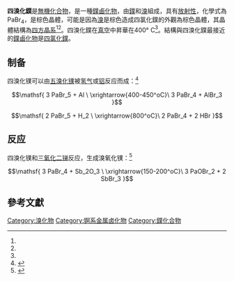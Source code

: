 {{Chembox
| IUPACName = Protactinium(IV) tetrabromide
| ImageFile = Kristallstruktur_Uran(IV)-chlorid.png
| ImageName = 
| Section1 = {{Chembox Identifiers
|  SMILES = [Pa](Br)(Br)(Br)Br
|  CASNo = 13867-42-0
|  CASNo_Ref = {{cascite|correct|CAS}}
}}
| Section2 = {{Chembox Properties
|  Formula= PaBr<sub>4</sub>
|  MolarMass = 550.652
|  Appearance = 红色晶體
}}
| Section3 = {{Chembox Structure
|  CrystalStruct = 四方晶系<ref name=pabr4>{{cite journal|last1=Tahri|first1=Y|last2=Chermette|first2=H|last3=Elkhatib|first3=N|last4=Krupa|first4=J|last5=Simoni|first5=E|title=Electronic structures of thorium and protactinium halide clusters of [ThX8]4− type|journal=Journal of the Less Common Metals|volume=158|pages=105|year=1990|doi=10.1016/0022-5088(90)90436-N}}</ref><ref name=pabr5b>{{cite journal|doi=10.1038/217737a0|last1=Brown|first1=D.|last2=Petcher|first2=T. J.|last3=Smith|first3=A. J.|title=Crystal Structures of some Protactinium Bromides|year=1968|pages=737|volume=217|journal=Nature|issue=5130}}</ref>，tI20
|  SpaceGroup = I4<sub>1</sub>/amd , No. 141
}}
}}
'''四溴化鏷'''是[[無機化合物|無機化合物]]，是一種[[鏷|鏷]][[鹵化物|鹵化物]]，由[[鏷|鏷]]和[[溴|溴]]組成，具有[[放射性|放射性]]，化學式為PaBr<sub>4</sub>，是棕色晶體，可能是因為[[溴|溴]]是棕色造成四氯化鏷的外觀為棕色晶體，其晶體結構為[[四方晶系|四方晶系]]<ref name=pabr4/><ref name=pabr5b/>。四溴化鏷在[[真空|真空]]中昇華在400° C<ref name=pabr4/>。結構與四溴化鏷最接近的[[鏷|鏷]][[鹵化物|鹵化物]]是[[四氯化鏷|四氯化鏷]]。

==制备==
四溴化镤可以由[[五溴化镤|五溴化镤]]被[[氢气|氢气]]或[[铝|铝]]反应而成：<ref name='Брауэр'>{{книга
 |заглавие      = Руководство по неорганическому синтезу: В 6-ти т. |ответственный = Ред. Брауэр Г. |место         = М.
 |издательство  = Мир |год           = 1985 |том           = 4 |страниц       = 447
}}</ref>
::<math>\mathsf{ 3 PaBr_5 + Al \ \xrightarrow{400-450^oC}\ 3 PaBr_4 + AlBr_3 }</math>
::<math>\mathsf{ 2 PaBr_5 + H_2 \ \xrightarrow{800^oC}\ 2 PaBr_4 + 2 HBr }</math>

==反应==
四溴化镤和[[三氧化二锑|三氧化二锑]]反应，生成溴氧化镤：<ref>{{cite book | last=Morss | first=Lester R. | last2=Edelstein | first2=Norman M. | last3=Fuger | first3=J. | title=The chemistry of the actinide and transactinide elements. Volumes 1-6 | publisher=Springer | publication-place=Dordrecht | date=2010 | isbn=978-94-007-0211-0 | oclc=682907473 |page=874}}</ref>
::<math>\mathsf{ 3 PaBr_4 + Sb_2O_3 \ \xrightarrow{150-200^oC}\ 3 PaOBr_2 + 2 SbBr_3  }</math>

== 參考文獻 ==
{{Reflist}}
{{鏷化合物}}
{{溴化物}}
{{Inorganic-compound-stub}}

[[Category:溴化物|Category:溴化物]]
[[Category:锕系金属卤化物|Category:锕系金属卤化物]]
[[Category:鏷化合物|Category:鏷化合物]]